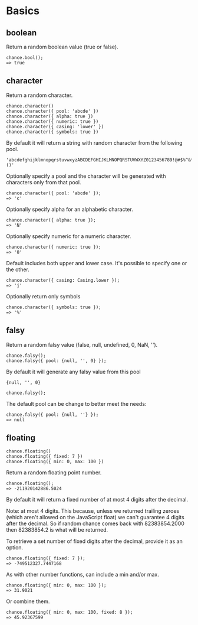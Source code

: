 # Basics

## boolean

Return a random boolean value (true or false).

```
chance.bool();
=> true
```

## character

Return a random character.

```
chance.character()
chance.character({ pool: 'abcde' })
chance.character({ alpha: true })
chance.character({ numeric: true })
chance.character({ casing: 'lower' })
chance.character({ symbols: true })
```

By default it will return a string with random character from the following pool.

```
'abcdefghijklmnopqrstuvwxyzABCDEFGHIJKLMNOPQRSTUVWXYZ0123456789!@#$%^&*()'
```

Optionally specify a pool and the character will be generated with characters only from that pool.

```
chance.character({ pool: 'abcde' });
=> 'c'
```

Optionally specify alpha for an alphabetic character.

```
chance.character({ alpha: true });
=> 'N'
```

Optionally specify numeric for a numeric character.

```
chance.character({ numeric: true });
=> '8'
```

Default includes both upper and lower case. It's possible to specify one or the other.

```
chance.character({ casing: Casing.lower });
=> 'j'
```

Optionally return only symbols

```
chance.character({ symbols: true });
=> '%'
```

## falsy

Return a random falsy value (false, null, undefined, 0, NaN, '').

```
chance.falsy();
chance.falsy({ pool: {null, '', 0} });
```

By default it will generate any falsy value from this pool

```
{null, '', 0}
```

```
chance.falsy();
```

The default pool can be change to better meet the needs:

```
chance.falsy({ pool: {null, ''} });
=> null
```

## floating

```
chance.floating()
chance.floating({ fixed: 7 })
chance.floating({ min: 0, max: 100 })
```

Return a random floating point number.

```
chance.floating();
=> -211920142886.5024
```

By default it will return a fixed number of at most 4 digits after the decimal.

Note: at most 4 digits. This because, unless we returned trailing zeroes (which aren't allowed on the JavaScript float) we can't guarantee 4 digits after the decimal. So if random chance comes back with 82383854.2000 then 82383854.2 is what will be returned.

To retrieve a set number of fixed digits after the decimal, provide it as an option.

```
chance.floating({ fixed: 7 });
=> -749512327.7447168
```

As with other number functions, can include a min and/or max.

```
chance.floating({ min: 0, max: 100 });
=> 31.9021
```

Or combine them.

```
chance.floating({ min: 0, max: 100, fixed: 8 });
=> 45.92367599
```
